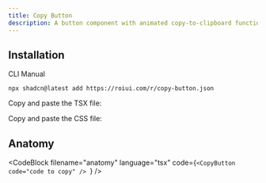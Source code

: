 ```yaml
---
title: Copy Button
description: A button component with animated copy-to-clipboard functionality.
---
```


<ComponentPreview name="copy-button-demo" />

## Installation

<InstallationTabs>

<InstallationTabsList>
    <InstallationTabsTrigger value="cli">CLI</InstallationTabsTrigger>
    <InstallationTabsTrigger value="manual">Manual</InstallationTabsTrigger>
</InstallationTabsList>

<InstallationTabsContent value="cli">

```package-install
npx shadcn@latest add https://roiui.com/r/copy-button.json
```

</InstallationTabsContent>

<InstallationTabsContent value="manual">

Copy and paste the TSX file:

<ComponentSource
    src="registry/brook/ui/copy-button/copy-button.tsx"
    title="components/ui/copy-button.tsx"
    collapsible={true}
/>

Copy and paste the CSS file:

<ComponentSource
    src="registry/brook/ui/copy-button/copy-button.module.css"
    title="components/ui/copy-button.module.css"
    language="css"
    collapsible={true}
/>

</InstallationTabsContent>

</InstallationTabs>

## Anatomy

<CodeBlock
filename="anatomy"
  language="tsx"
  code={`<CopyButton code="code to copy" />
`} />
